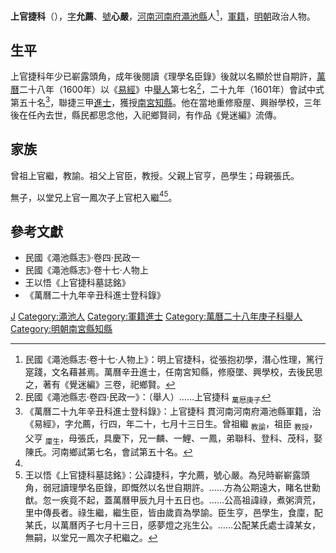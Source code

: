 '''上官捷科'''（{{bd|1576年|8月6日|1604年|10月6日}}），[[表字|字]]'''允薦'''、[[號|號]]'''心嚴'''，[[河南等處承宣布政使司|河南]][[河南府|河南府]][[澠池縣|澠池縣]]人<ref name=djs>民國《澠池縣志·卷十七·人物上》：明上官捷科，從張抱初學，潛心性理，篤行寔踐，文名藉甚焉。萬曆辛丑進士，任南宮知縣，修廢墜、興學校，去後民思之，著有《覺迷編》三卷，祀鄉賢。</ref>，[[軍籍|軍籍]]，[[明朝|明朝]]政治人物。

==生平==
上官捷科年少已嶄露頭角，成年後閱讀《理學名臣錄》後就以名顯於世自期許，[[萬曆|萬曆]]二十八年（1600年）以《[[易經|易經]]》中[[舉人|舉人]]第七名<ref>民國《澠池縣志·卷四·民政一》：（舉人）……上官捷科 <sub>萬厯庚子</sub></ref>，二十九年（1601年）會試中式第五十名<ref>《萬曆二十九年辛丑科進士登科錄》：上官捷科 貫河南河南府澠池縣軍籍，治《易經》，字允薦，行四，年二十，七月十三日生。曾祖繼 <sub>教諭</sub>，祖臣 <sub>教授</sub>，父亨 <sub>廩生</sub>，母張氏，具慶下，兄一麟、一鯉、一鳳，弟聯科、登科、茂科，娶陳氏。河南鄉試第七名，會試第五十名。</ref>，聯捷三甲[[進士|進士]]，獲授[[南宮縣|南宮]][[知縣|知縣]]。他在當地重修廢屋、興辦學校，三年後在任內去世，縣民都思念他，入祀鄉賢祠，有作品《覺迷編》流傳。

== 家族 ==
曾祖上官繼，教諭。祖父上官臣，教授。父親上官亨，邑學生；母親張氏。

無子，以堂兄上官一鳳次子上官𣏌入繼<ref name=djs/><ref>王以悟《上官捷科墓誌銘》：公諱捷科，字允薦，號心嚴。為兒時嶄嶄露頭角，弱冠讀理學名臣錄，即慨然以名世自期許。……方為公期遠大，睹名世勳猷。忽一疾竟不起，蓋萬曆甲辰九月十五日也。……公高祖諱祿，煮粥濟荒，里中傳長者。祿生繼，繼生臣，皆由歲貢為學諭。臣生亨，邑學生，食廩，配某氏，以萬曆丙子七月十三日，感夢燈之兆生公。……公配某氏處士諱某女，無嗣，以堂兄一鳳次子𣏌繼之。</ref>。

==參考文獻==
{{reflist}}
*民國《澠池縣志》·卷四·民政一
*民國《澠池縣志》·卷十七·人物上
*王以悟《上官捷科墓誌銘》
*《萬曆二十九年辛丑科進士登科錄》

{{start box}}
{{s-off}}
{{s-before|[[劉俊_(萬曆進士)|劉俊]]}}
{{s-title|明朝南宮縣知縣|1601年－1604年}}
{{s-after|[[馬諫|馬諫]]}}
{{end box}}

{{萬曆二十九年辛丑科殿試金榜}}

{{Authority control}}

{{DEFAULTSORT:}}
[[Category:上官姓|J]]
[[Category:澠池人|Category:澠池人]]
[[Category:軍籍進士|Category:軍籍進士]]
[[Category:萬曆二十八年庚子科舉人|Category:萬曆二十八年庚子科舉人]]
[[Category:明朝南宮縣知縣|Category:明朝南宮縣知縣]]